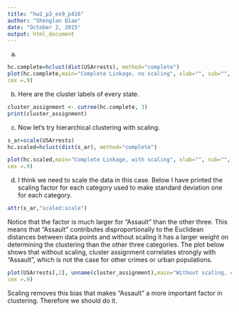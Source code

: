 ```yaml
---
title: "hw2_p3_ex9_p416"
author: "Shenglan Qiao"
date: "October 2, 2015"
output: html_document
---
```


(a)

```r

hc.complete=hclust(dist(USArrests), method="complete")
plot(hc.complete,main="Complete Linkage, no scaling", xlab="", sub="",
cex =.9)
```

(b) Here are the cluster labels of every state.

```r
cluster_assignment <- cutree(hc.complete, 3)
print(cluster_assignment)
```

(c) Now let's try hierarchical clustering with scaling.
```r
s_ar=scale(USArrests)
hc.scaled=hclust(dist(s_ar), method="complete")
```
```r
plot(hc.scaled,main="Complete Linkage, with scaling", xlab="", sub="",
cex =.9)
```

(d) I think we need to scale the data in this case. Below I have printed the scaling factor for each category used to make standard deviation one for each category. 
```r
attr(s_ar,"scaled:scale")
```
Notice that the factor is much larger for "Assault" than the other three. This means that "Assault" contributes disproportionally to the Euclidean distances between data points and without scaling it has a larger weight on determining the clustering than the other three categories. The plot below shows that without scaling, cluster assignment correlates strongly with "Assault", which is not the case for other crimes or urban populations.
```r
plot(USArrests[,2], unname(cluster_assignment),main="Without scaling, cluster assignment vs. Assault", xlab="Assault", ylab="Cluster assignment",sub="",
cex =.9)
```
Scaling removes this bias that makes "Assault" a more important factor in clustering. Therefore we should do it.